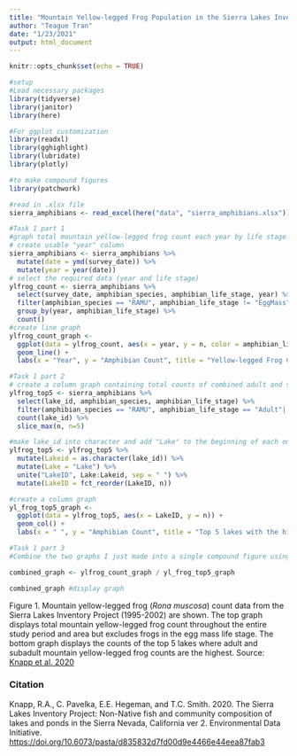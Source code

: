 ```yaml
---
title: "Mountain Yellow-legged Frog Population in the Sierra Lakes Inventory Project"
author: "Teague Tran"
date: "1/23/2021"
output: html_document
---
```


```r
knitr::opts_chunk$set(echo = TRUE)
```

```r
#setup
#Load necessary packages
library(tidyverse)
library(janitor)
library(here)

#For ggplot customization
library(readxl)
library(gghighlight)
library(lubridate)
library(plotly)

#to make compound figures 
library(patchwork)

#read in .xlsx file
sierra_amphibians <- read_excel(here("data", "sierra_amphibians.xlsx"))
```

```r
#Task 1 part 1
#graph total mountain yellow-legged frog count each year by life stage across all bodies
# create usable "year" column
sierra_amphibians <- sierra_amphibians %>% 
  mutate(date = ymd(survey_date)) %>% 
  mutate(year = year(date))
# select the required data (year and life stage)
ylfrog_count <- sierra_amphibians %>% 
  select(survey_date, amphibian_species, amphibian_life_stage, year) %>% 
  filter(amphibian_species == "RAMU", amphibian_life_stage != "EggMass") %>% 
  group_by(year, amphibian_life_stage) %>% 
  count()
#create line graph
ylfrog_count_graph <- 
  ggplot(data = ylfrog_count, aes(x = year, y = n, color = amphibian_life_stage)) + #set color to resemble amphibian life stages
  geom_line() + 
  labs(x = "Year", y = "Amphibian Count", title = "Yellow-legged Frog Count of Different Life Stages (1995-2002)", color = "Life Stages")

```
```r
#Task 1 part 2
# create a column graph containing total counts of combined adult and subadult yl frogs observed in the 5 lakes with the greated counts
ylfrog_top5 <- sierra_amphibians %>% 
  select(lake_id, amphibian_species, amphibian_life_stage) %>% 
  filter(amphibian_species == "RAMU", amphibian_life_stage == "Adult"| amphibian_life_stage == "SubAdult") %>% 
  count(lake_id) %>% 
  slice_max(n, n=5)

#make lake_id into character and add "Lake" to the beginning of each one
ylfrog_top5 <- ylfrog_top5 %>% 
  mutate(Lakeid = as.character(lake_id)) %>% 
  mutate(Lake = "Lake") %>% 
  unite("LakeID", Lake:Lakeid, sep = " ") %>% 
  mutate(LakeID = fct_reorder(LakeID, n))

#create a column graph
yl_frog_top5_graph <-
  ggplot(data = ylfrog_top5, aes(x = LakeID, y = n)) +
  geom_col() +
  labs(x = " ", y = "Amphibian Count", title = "Top 5 lakes with the highest observed counts of mountain yellow-legged frog")
```

```r
#Task 1 part 3
#Combine the two graphs I just made into a single compound figure using {patchwork} package

combined_graph <- ylfrog_count_graph / yl_frog_top5_graph

combined_graph #display graph
```

Figure 1. Mountain yellow-legged frog (*Rona muscosa*) count data from the Sierra Lakes Inventory Project (1995-2002) are shown. The top graph displays total mountain yellow-legged frog count throughout the entire study period and area but excludes frogs in the egg mass life stage. The bottom graph displays the counts of the top 5 lakes where adult and subadult mountain yellow-legged frog counts are the highest. Source: [Knapp et al. 2020](https://portal.edirepository.org/nis/metadataviewer?packageid=edi.577.2)

### Citation
Knapp, R.A., C. Pavelka, E.E. Hegeman, and T.C. Smith. 2020. The Sierra Lakes Inventory Project: Non-Native fish and community composition of lakes and ponds in the Sierra Nevada, California ver 2. Environmental Data Initiative. [https://doi.org/10.6073/pasta/d835832d7fd00d9e4466e44eea87fab3](https://doi.org/10.6073/pasta/d835832d7fd00d9e4466e44eea87fab3)
